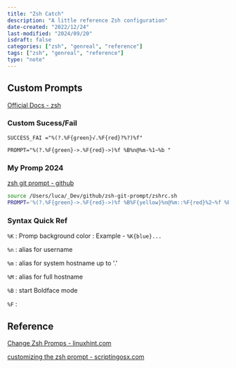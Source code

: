 ```yaml
---
title: "Zsh Catch"
description: "A little reference Zsh configuration"
date-created: "2022/12/24"
last-modified: "2024/09/20"
isdraft: false
categories: ["zsh", "genreal", "reference"]
tags: ["zsh", "genreal", "reference"]
type: "note"
---
```


## Custom Prompts


[Official Docs - zsh](https://zsh.sourceforge.io/Doc/Release/Prompt-Expansion.html#Prompt-Expansion)

### Custom Sucess/Fail 

```txt:file=~/zshrc 
SUCCESS_FAI ="%(?.%F{green}√.%F{red}?%?)%f"
```

```txt:file=~/zshrc 
PROMPT="%(?.%F{green}->.%F{red}->)%f %B%n@%m-%1~%b "
```

### My Promp 2024 

[zsh git prompt - github](https://github.com/olivierverdier/zsh-git-prompt)

```sh
source /Users/luca/_Dev/github/zsh-git-prompt/zshrc.sh
PROMPT='%(?.%F{green}->.%F{red}->)%f %B%F{yellow}%n@%m::%F{red}%2~%f %b$(git_super_status) '
```


### Syntax Quick Ref 

`%K`
: Promp background color 
: Example - `%K{blue}...`

`%n`
: alias for username

`%m`
: alias for system hostname up to '.'

`%M`
: alias for full hostname

`%B`
: start Boldface mode

`%F`
: 

## Reference 

[Change Zsh Promps - linuxhint.com](https://linuxhint.com/change-zsh-prompt-name/#:~:text=How%20to%20Customize%20the%20ZSH,how%20the%20ZSH%20prompt%20appears.)

[ customizing the zsh prompt - scriptingosx.com](https://scriptingosx.com/2019/07/moving-to-zsh-06-customizing-the-zsh-prompt/)
